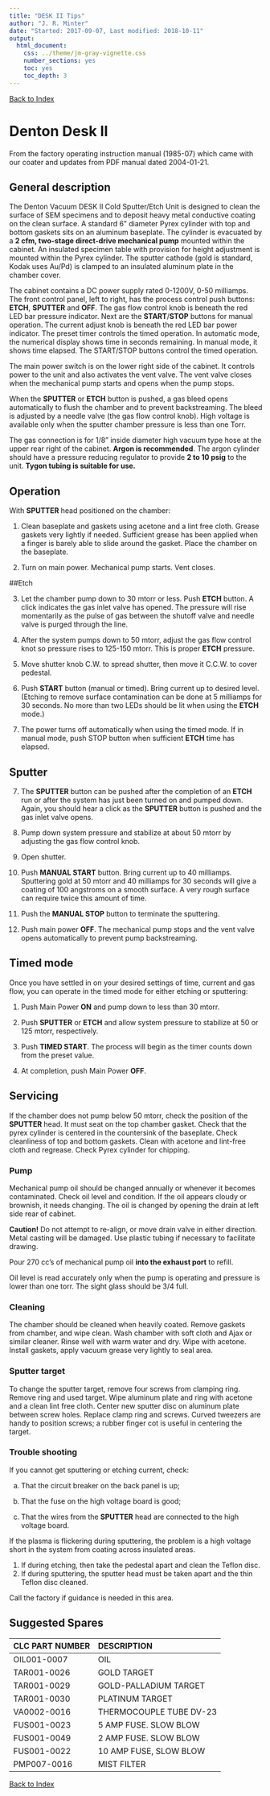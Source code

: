 ```yaml
---
title: "DESK II Tips"
author: "J. R. Minter"
date: "Started: 2017-09-07, Last modified: 2018-10-11"
output:
  html_document:
    css: ../theme/jm-gray-vignette.css
    number_sections: yes
    toc: yes
    toc_depth: 3
---
```


[Back to Index](../README.html)

# Denton Desk II

From the factory operating instruction manual (1985-07) which came
with our coater and updates from PDF manual dated 2004-01-21.

## General description

The Denton Vacuum DESK II Cold Sputter/Etch Unit is designed to clean the
surface of SEM specimens and to deposit heavy metal conductive coating on
the clean surface. A standard 6” diameter Pyrex cylinder with top and bottom
gaskets sits on an aluminum baseplate. The cylinder is evacuated by a
**2 cfm, two-stage direct-drive mechanical pump** mounted within the cabinet. An
insulated specimen table with provision for height adjustment is mounted within
the Pyrex cylinder. The sputter cathode (gold is standard, Kodak uses Au/Pd)
is clamped to an insulated aluminum plate in the chamber cover.

The cabinet contains a DC power supply rated 0-1200V, 0-50 milliamps. The front
control panel, left to right, has the process control push buttons: **ETCH**,
**SPUTTER** and **OFF**. The gas flow control knob is beneath the red LED bar
pressure indicator. Next are the **START**/**STOP** buttons for manual
operation. The current adjust knob is beneath the red LED bar power indicator.
The preset timer controls the timed operation. In automatic mode, the numerical
display shows time in seconds remaining. In manual mode, it shows time elapsed.
The START/STOP buttons control the timed operation.

The main power switch is on the lower right side of the cabinet. It controls
power to the unit and also activates the vent valve. The vent valve closes when
the mechanical pump starts and opens when the pump stops.

When the **SPUTTER** or **ETCH** button is pushed, a gas bleed opens 
automatically to flush the chamber and to prevent backstreaming. The bleed 
is adjusted by a needle valve (the gas flow control knob). High voltage is
available only when the sputter chamber pressure is less than one Torr.

The gas connection is for 1/8" inside diameter high vacuum type hose at the
upper rear right of the cabinet. **Argon is recommended**. The argon cylinder
should have a pressure reducing regulator to provide **2 to 10 psig** to the
unit. **Tygon tubing is suitable for use.**

## Operation

With **SPUTTER** head positioned on the chamber:

1. Clean baseplate and gaskets using acetone and a lint free cloth. Grease
gaskets very lightly if needed. Sufficient grease has been applied when a
finger is barely able to slide around the gasket. Place the chamber on the
baseplate.

2. Turn on main power. Mechanical pump starts. Vent closes.

##Etch

3. Let the chamber pump down to 30 mtorr or less. Push **ETCH** button. A click indicates the gas inlet valve has opened. The pressure will rise momentarily as the pulse of gas between the shutoff valve and needle valve is purged through the line.

4. After the system pumps down to 50 mtorr, adjust the gas flow control knot so pressure rises to 125-150 mtorr. This is proper **ETCH** pressure.

5. Move shutter knob C.W. to spread shutter, then move it C.C.W. to cover pedestal.

6. Push **START** button (manual or timed). Bring current up to desired level. (Etching to remove surface contamination can be done at 5 milliamps for 30 seconds. No more than two LEDs should be lit when using the **ETCH** mode.)

7. The power turns off automatically when using the timed mode. If in manual mode, push STOP button when sufficient **ETCH** time has elapsed.

## Sputter

7. The **SPUTTER** button can be pushed after the completion of an **ETCH** run or after the system has just been turned on and pumped down. Again, you should hear a click as the **SPUTTER** button is pushed and the gas inlet valve opens.

8. Pump down system pressure and stabilize at about 50 mtorr by adjusting the gas flow control knob.

9. Open shutter.

10. Push **MANUAL START** button. Bring current up to 40 milliamps. Sputtering gold at 50 mtorr and 40 milliamps for 30 seconds will give a coating of 100 angstroms on a smooth surface. A very rough surface can require twice this amount of time.


11. Push the **MANUAL STOP** button to terminate the sputtering.

12. Push main power **OFF**. The mechanical pump stops and the vent valve opens automatically to prevent pump backstreaming.

## Timed mode

Once you have settled in on your desired settings of time, current and gas flow, you can operate in the timed mode for either etching or sputtering:

1. Push Main Power **ON** and pump down to less than 30 mtorr.

2. Push **SPUTTER** or **ETCH** and allow system pressure to stabilize at 50 or 125 mtorr, respectively.

3. Push **TIMED START**. The process will begin as the timer counts down from the preset value.

4. At completion, push Main Power **OFF**.

## Servicing

If the chamber does not pump below 50 mtorr, check the position of the **SPUTTER** head. It must seat on the top chamber gasket. Check that the pyrex cylinder is centered in the countersink of the baseplate. Check cleanliness of top and bottom gaskets. Clean with acetone and lint-free cloth and regrease. Check Pyrex cylinder for chipping.

### Pump 

Mechanical pump oil should be changed annually or whenever it becomes
contaminated. Check oil level and condition. If the oil appears cloudy
or brownish, it needs changing. The oil is changed by opening the drain
at left side rear of cabinet.

**Caution!** Do not attempt to re-align, or move drain valve in
either direction. Metal casting will be damaged. Use plastic tubing
if necessary to facilitate drawing.

Pour 270 cc's of mechanical pump oil **into the exhaust port**  to refill.

Oil level is read accurately only when the pump is operating and pressure
is lower than one torr. The sight glass should be 3/4 full.

### Cleaning

The chamber should be cleaned when heavily coated. Remove gaskets from chamber, and wipe clean. Wash chamber with soft cloth and Ajax or similar cleaner. Rinse well with warm water and dry. Wipe with acetone. Install gaskets, apply vacuum grease very lightly to seal area.

### Sputter target

To change the sputter target, remove four screws from clamping ring.
Remove ring and used target. Wipe aluminum plate and ring with acetone
and a clean lint free cloth. Center new sputter disc on
aluminum plate between screw holes. Replace clamp ring and screws.
Curved tweezers are handy to position screws; a rubber finger cot is useful
in centering the target.

### Trouble shooting

If you cannot get sputtering or etching current, check:

a. That the circuit breaker on the back panel is up;

b. That the fuse on the high voltage board is good;

c. That the wires from the **SPUTTER** head are connected to the high
voltage board.

If the plasma is flickering during sputtering, the problem is a high
voltage short in the system from coating across insulated areas.

1. If during etching, then take the pedestal apart and clean the Teflon disc.
2. If during sputtering, the sputter head must be taken apart and the thin Teflon disc cleaned.

Call the factory if guidance is needed in this area.

## Suggested Spares

| CLC PART NUMBER | DESCRIPTION |
|:----------------|:------------|
| OIL001-0007 | OIL |
| TAR001-0026 | GOLD TARGET |
| TAR001-0029 | GOLD-PALLADIUM TARGET | 
| TAR001-0030 | PLATINUM TARGET |
| VA0002-0016 | THERMOCOUPLE TUBE DV-23 |
| FUS001-0023 | 5 AMP FUSE. SLOW BLOW |
| FUS001-0049 | 2 AMP FUSE. SLOW BLOW |
| FUS001-0022 | 10 AMP FUSE, SLOW BLOW |
| PMP007-0016 | MIST FILTER |





[Back to Index](../README.html)
